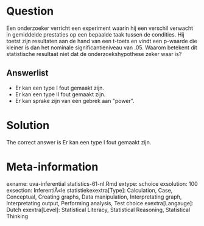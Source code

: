 Question
========

Een onderzoeker verricht een experiment waarin hij een verschil verwacht in gemiddelde prestaties op een bepaalde taak tussen de condities. Hij toetst zijn resultaten aan de hand van een t-toets en vindt een p-waarde die kleiner is dan het nominale significantieniveau van .05. Waarom betekent dit statistische resultaat niet dat de onderzoekshypothese zeker waar is? 

Answerlist
----------
* Er kan een type I fout gemaakt zijn.
* Er kan een type II fout gemaakt zijn.
* Er kan sprake zijn van een gebrek aan \"power\".

Solution
========

The correct answer is  Er kan een type I fout gemaakt zijn. 

Meta-information
================
exname: uva-inferential statistics-61-nl.Rmd 
extype: schoice 
exsolution: 100 
exsection: InferentiÃ«le statistiekexextra[Type]: Calculation, Case, Conceptual, Creating graphs, Data manipulation, Interpretating graph, Interpretating output, Performing analysis, Test choice 
exextra[Langauge]: Dutch 
exextra[Level]: Statistical Literacy, Statistical Reasoning, Statistical Thinking 

